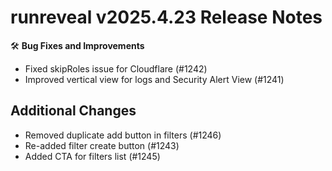 # runreveal v2025.4.23 Release Notes

🛠️ **Bug Fixes and Improvements**

- Fixed skipRoles issue for Cloudflare (#1242)
- Improved vertical view for logs and Security Alert View (#1241)

## Additional Changes

- Removed duplicate add button in filters (#1246)
- Re-added filter create button (#1243)
- Added CTA for filters list (#1245)
